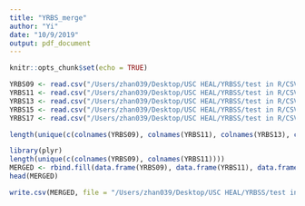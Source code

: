 ```yaml
---
title: "YRBS_merge"
author: "Yi"
date: "10/9/2019"
output: pdf_document
---
```


```r
knitr::opts_chunk$set(echo = TRUE)
```

```r
YRBS09 <- read.csv("/Users/zhan039/Desktop/USC HEAL/YRBSS/test in R/CSV file of selected variables/Selected_09.csv", header = T)
YRBS11 <- read.csv("/Users/zhan039/Desktop/USC HEAL/YRBSS/test in R/CSV file of selected variables/Selected_11.csv", header = T)
YRBS13 <- read.csv("/Users/zhan039/Desktop/USC HEAL/YRBSS/test in R/CSV file of selected variables/Selected_13.csv", header = T)
YRBS15 <- read.csv("/Users/zhan039/Desktop/USC HEAL/YRBSS/test in R/CSV file of selected variables/Selected_15.csv", header = T)
YRBS17 <- read.csv("/Users/zhan039/Desktop/USC HEAL/YRBSS/test in R/CSV file of selected variables/Selected_17.csv", header = T)

```

```r
length(unique(c(colnames(YRBS09), colnames(YRBS11), colnames(YRBS13), colnames(YRBS15), colnames(YRBS17))))
```

```r
library(plyr)
length(unique(c(colnames(YRBS09), colnames(YRBS11))))
MERGED <- rbind.fill(data.frame(YRBS09), data.frame(YRBS11), data.frame(YRBS13), data.frame(YRBS15), data.frame(YRBS17))
head(MERGED)


```

```r
write.csv(MERGED, file = "/Users/zhan039/Desktop/USC HEAL/YRBSS/test in R/CSV file of selected variables/MERGED_SPSS.csv", na = "")
```

